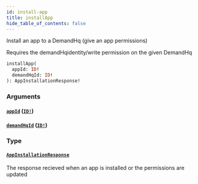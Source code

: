 ```yaml
---
id: install-app
title: installApp
hide_table_of_contents: false
---
```



Install an app to a DemandHq (give an app permissions)

Requires the demandHqidentity/write permission on the given DemandHq

```graphql
installApp(
  appId: ID!
  demandHqId: ID!
): AppInstallationResponse!
```


### Arguments

#### [`appId`](#) ([`ID!`](/demand/api/graphql-admin/reference/scalars/id))




#### [`demandHqId`](#) ([`ID!`](/demand/api/graphql-admin/reference/scalars/id))




### Type

#### [`AppInstallationResponse`](/demand/api/graphql-admin/reference/objects/app-installation-response)

The response recieved when an app is installed or the permissions are updated




